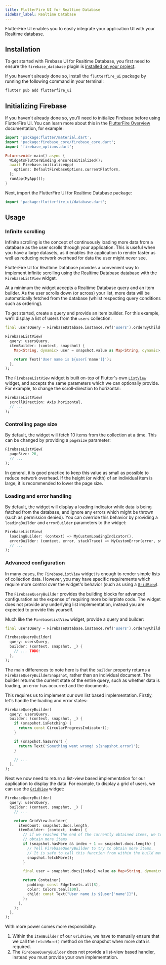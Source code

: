 ```yaml
---
title: FlutterFire UI for Realtime Database
sidebar_label: Realtime Database
---
```


FlutterFire UI enables you to easily integrate your application UI with your Realtime database.

## Installation

To get started with Firebase UI for Realtime Database, you first need to ensure the `firebase_database` plugin is
[installed on your project](https://firebase.flutter.dev/docs/database/overview#installation).

If you haven't already done so, install the `flutterfire_ui` package by running the following command in your terminal:

```bash
flutter pub add flutterfire_ui
```

## Initializing Firebase

If you haven't already done so, you'll need to initialize Firebase before using FlutterFire UI.
You can learn more about this in the [FlutterFire Overview](https://firebase.flutter.dev/docs/overview#initializing-flutterfire)
documentation, for example:

```dart title="lib/main.dart"
import 'package:flutter/material.dart';
import 'package:firebase_core/firebase_core.dart';
import 'firebase_options.dart';

Future<void> main() async {
  WidgetsFlutterBinding.ensureInitialized();
  await Firebase.initializeApp(
    options: DefaultFirebaseOptions.currentPlatform,
  );
  runApp(MyApp());
}
```

Next, import the FlutterFire UI for Realtime Database package:

```dart
import 'package:flutterfire_ui/database.dart';
```

## Usage

### Infinite scrolling

Infinite scrolling is the concept of continuously loading more data from a database
as the user scrolls through your application. This is useful when you have a large
datasets, as it enables the application to render faster as well as reducing network
overhead for data the user might never see.

FlutterFire UI for Realtime Database provides a convenient way to implement infinite scrolling
using the Realtime Database database with the `FirebaseListView` widget.

At a minimum the widget accepts a Realtime Database query and an item builder. As the user scrolls
down (or across) your list, more data will be automatically fetched from the database (whilst
respecting query conditions such as ordering).

To get started, create a query and provide an item builder. For this example, we'll display
a list of users from the `users` collection:

```dart
final usersQuery = FirebaseDatabase.instance.ref('users').orderByChild('name');

FirebaseListView(
  query: usersQuery,
  itemBuilder: (context, snapshot) {
    Map<String, dynamic> user = snapshot.value as Map<String, dynamic>;

    return Text('User name is ${user['name']}');
  },
);
```

The `FirebaseListView` widget is built on-top of Flutter's own [`ListView`](https://api.flutter.dev/flutter/widgets/ListView-class.html)
widget, and accepts the same parameters which we can optionally provide. For example, to change the scroll-direction to horizontal:

```dart
FirebaseListView(
  scrollDirection: Axis.horizontal,
  // ...
);
```

### Controlling page size

By default, the widget will fetch 10 items from the collection at a time. This can be changed by providing a `pageSize` parameter:

```dart
FirebaseListView(
  pageSize: 20,
  // ...
);
```

In general, it is good practice to keep this value as small as possible to reduce network overhead. If the height (or width)
of an individual item is large, it is recommended to lower the page size.

### Loading and error handling

By default, the widget will display a loading indicator while data is being fetched from the database, and ignore any errors which might be thrown
(such as permission denied). You can override this behavior by providing a `loadingBuilder` and `errorBuilder` parameters to the widget:

```dart
FirebaseListView(
  loadingBuilder: (context) => MyCustomLoadingIndicator(),
  errorBuilder: (context, error, stackTrace) => MyCustomError(error, stackTrace),
  // ...
);
```

### Advanced configuration

In many cases, the `FirebaseListView` widget is enough to render simple lists of collection data.
However, you may have specific requirements which require more control over the widget's behavior
(such as using a [`GridView`](https://api.flutter.dev/flutter/widgets/GridView-class.html)).

The `FirebaseQueryBuilder` provides the building blocks for advanced configuration as the expense of
requiring more boilerplate code. The widget does not provide any underlying list implementation, instead
you are expected to provide this yourself.

Much like the `FirebaseListView` widget, provide a query and builder:

```dart
final usersQuery = FirebaseDatabase.instance.ref('users').orderByChild('name');

FirebaseQueryBuilder(
  query: usersQuery,
  builder: (context, snapshot, _) {
    // ... TODO!
  },
);
```

The main differences to note here is that the `builder` property returns a `FirebaseQueryBuilderSnapshot`, rather
than an individual document. The builder returns the current state of the entire query, such as whether
data is loading, an error has occurred and the documents.

This requires us to implement our own list based implementation. Firstly, let's handle the loading and error
states:

```dart
FirebaseQueryBuilder(
  query: usersQuery,
  builder: (context, snapshot, _) {
    if (snapshot.isFetching) {
      return const CircularProgressIndicator();
    }

    if (snapshot.hasError) {
      return Text('Something went wrong! ${snapshot.error}');
    }

    // ...
  },
);
```

Next we now need to return a list-view based implementation for our application to display the data. For example,
to display a grid of users, we can use the [`GridView`](https://api.flutter.dev/flutter/widgets/GridView-class.html) widget:

```dart
FirebaseQueryBuilder(
  query: usersQuery,
  builder: (context, snapshot, _) {
    // ...

    return GridView.builder(
      itemCount: snapshot.docs.length,
      itemBuilder: (context, index) {
        // if we reached the end of the currently obtained items, we try to
        // obtain more items
        if (snapshot.hasMore && index + 1 == snapshot.docs.length) {
          // Tell FirebaseQueryBuilder to try to obtain more items.
          // It is safe to call this function from within the build method.
          snapshot.fetchMore();
        }

        final user = snapshot.docs[index].value as Map<String, dynamic>;

        return Container(
          padding: const EdgeInsets.all(8),
          color: Colors.teal[100],
          child: const Text("User name is ${user['name']}"),
        );
      },
    );
  },
);
```

With more power comes more responsibility:

1. Within the `itemBuilder` of our `GridView`, we have to manually ensure that we call the `fetchMore()` method on the snapshot when more data is required.
1. The `FirebaseQueryBuilder` does not provide a list-view based handler, instead you must provide your own implementation.


